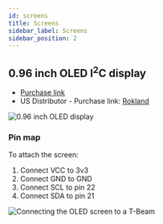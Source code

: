 ```yaml
---
id: screens
title: Screens
sidebar_label: Screens
sidebar_position: 2
---
```


## 0.96 inch OLED I<sup>2</sup>C display

- [Purchase link](https://www.aliexpress.com/item/32922106384.html)
- US Distributor - Purchase link: [Rokland](https://store.rokland.com/products/lilygo-ttgo-0-96-inch-oled-white-color-text-display-module-l206-for-t-beam-and-t-sim)

![0.96 inch OLED display](/img/hardware/screen.png)

### Pin map

To attach the screen:

1. Connect VCC to 3v3
2. Connect GND to GND
3. Connect SCL to pin 22
4. Connect SDA to pin 21

![Connecting the OLED screen to a T-Beam](/img/hardware/t-beam-screen.jpg)
